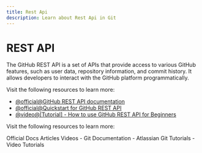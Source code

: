 ```yaml
---
title: Rest Api
description: Learn about Rest Api in Git
---
```


# REST API

The GitHub REST API is a set of APIs that provide access to various GitHub features, such as user data, repository information, and commit history. It allows developers to interact with the GitHub platform programmatically.

Visit the following resources to learn more:

- [@official@GitHub REST API documentation](https://docs.github.com/en/rest?apiVersion=2022-11-28)
- [@official@Quickstart for GitHub REST API](https://docs.github.com/en/rest/quickstart?apiVersion=2022-11-28)
- [@video@[Tutorial] - How to use GitHub REST API for Beginners](https://www.youtube.com/watch?v=OvfLavRD1Os)

Visit the following resources to learn more:

<Tabs defaultValue="official">
<TabsList>
<TabsTrigger value="official">Official Docs</TabsTrigger>
<TabsTrigger value="article">Articles</TabsTrigger>
<TabsTrigger value="video">Videos</TabsTrigger>
</TabsList>

<TabsContent value="official">
- <Link href="https://git-scm.com/docs">Git Documentation</Link>
</TabsContent>
<TabsContent value="article">
- <Link href="https://www.atlassian.com/git/tutorials">Atlassian Git Tutorials</Link>
</TabsContent>
<TabsContent value="video">
- <Link href="https://www.youtube.com/results?search_query=git+rest-api+tutorial">Video Tutorials</Link>
</TabsContent>
</Tabs>

<Outlet path="5-github/basics/rest-api" />
